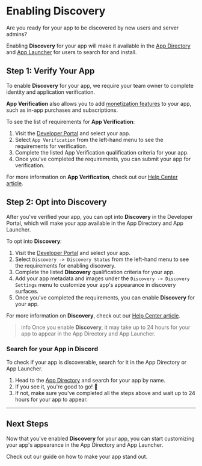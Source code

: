 
# Enabling Discovery

Are you ready for your app to be discovered by new users and server admins? 

Enabling **Discovery** for your app will make it available in the [App Directory](/docs/discovery/overview#app-directory) and [App Launcher](/docs/discovery/overview#app-launcher) for users to search for and install.

## Step 1: Verify Your App

To enable **Discovery** for your app, we require your team owner to complete identity and application verification.

**App Verification** also allows you to add [monetization features](/docs/monetization/overview) to your app, such as in-app purchases and subscriptions.

To see the list of requirements for **App Verification**:

1. Visit the [Developer Portal](https://discord.com/developers/applications) and select your app. 
2. Select `App Verification` from the left-hand menu to see the requirements for verification.
3. Complete the listed App Verification qualification criteria for your app. 
4. Once you've completed the requirements, you can submit your app for verification.

For more information on **App Verification**, check out our [Help Center article](https://support-dev.discord.com/hc/en-us/articles/23926564536471-How-Do-I-Get-My-App-Verified).

## Step 2: Opt into Discovery

After you've verified your app, you can opt into **Discovery** in the Developer Portal, which will make your app available in the App Directory and App Launcher.

To opt into **Discovery**:

1. Visit the [Developer Portal](https://discord.com/developers/applications) and select your app. 
2. Select `Discovery -> Discovery Status` from the left-hand menu to see the requirements for enabling discovery.
3. Complete the listed **Discovery** qualification criteria for your app.
4. Add your app metadata and images under the `Discovery -> Discovery Settings` menu to customize your app's appearance in discovery surfaces.
4. Once you've completed the requirements, you can enable **Discovery** for your app.

For more information on **Discovery**, check out our [Help Center article](https://support-dev.discord.com/hc/en-us/articles/21204493235991-How-Can-Users-Discover-and-Play-My-Activity).

> info 
> Once you enable **Discovery**, it may take up to 24 hours for your app to appear in the App Directory and App Launcher.

### Search for your App in Discord
To check if your app is discoverable, search for it in the App Directory or App Launcher.

1. Head to the [App Directory](https://discord.com/application-directory) and search for your app by name.
2. If you see it, you're good to go!  🎉
3. If not, make sure you've completed all the steps above and wait up to 24 hours for your app to appear.
 
 ---

## Next Steps
Now that you've enabled **Discovery** for your app, you can start customizing your app's appearance in the App Directory and App Launcher. 

<Container>
  <Card title="Discovery Best Practices" link="/docs/discovery/best-practices" icon="BookCheckIcon">
    Check out our guide on how to make your app stand out.
  </Card>
</Container>